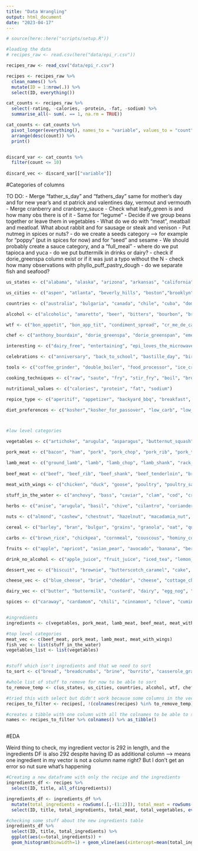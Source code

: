 ```yaml
---
title: "Data Wrangling"
output: html_document
date: "2023-04-17"
---
```


```r
# source(here::here("scripts/setup.R"))
```

```r

#loading the data
# recipes_raw <- read.csv(here("data/epi_r.csv"))

recipes_raw <- read_csv("data/epi_r.csv")

recipes <- recipes_raw %>% 
  clean_names() %>% 
  mutate(ID = 1:nrow(.)) %>%
  select(ID, everything())

cat_counts <- recipes_raw %>% 
  select(-rating, -calories, -protein, -fat, -sodium) %>% 
  summarise_all(~ sum(. == 1, na.rm = TRUE))

cat_counts <- cat_counts %>%
  pivot_longer(everything(), names_to = "variable", values_to = "count") %>%
  arrange(desc(count)) %>%
  print()


discard_var <- cat_counts %>% 
  filter(count <= 10)
  
discard_vec <- discard_var[["variable"]]

```

#Categories of columns

TO DO:
- Merge "father_s_day" and "fathers_day" same for mother's day and for new year's and st patrick and valentines day, vermout and vermouth
- Merge cranberry and cranberry_sauce
- Check what leafy_green is and how many obs there is of it
- Same for "legume"
- Decide if we group beans together or leave them in vegetables
- What do we do with "meat", meatball and meatloaf. What about rabbit and for sausage or steak and venison
- Put nutmeg in spices or nuts?
- do we create a seeds category --> for example for "poppy" (put in spices for now) and for "seed" and sesame
- We should probably create a sauce category, and a "full_meal"
- where do we put tapioca and yuca
- do we put buttermilk in drinks or dairy?
- check if dorie_greenspa column exist or if it was just a typo without the N
- check how many observations with phyllo_puff_pastry_dough
- do we separate fish and seafood?

```r

us_states <- c("alabama", "alaska", "arizona", "arkansas", "california", "colorado", "connecticut", "delaware", "florida", "georgia", "hawaii", "idaho", "illinois", "indiana", "iowa", "kansas", "kentucky", "louisiana", "maine", "maryland", "massachusetts", "michigan", "minnesota", "mississippi", "missouri", "montana", "nebraska", "nevada", "new_hampshire", "new_jersey", "new_mexico", "new_york", "north_carolina", "north_dakota", "ohio", "oklahoma", "oregon", "pennsylvania", "rhode_island", "south_carolina", "south_dakota", "tennessee", "texas", "utah", "vermont", "virginia", "washington", "west_virginia", "wisconsin"," wyoming")

us_cities <- c("aspen", "atlanta", "beverly_hills", "boston","brooklyn", "buffalo", "cambridge", "chicago", "columbus", "costa_mesa", "dallas", "denver", "healdsburg", "hollywood", "houston", "kansas_city", "lancaster", "las_vegas", "london", "los_angeles", "louisville", "miami", "minneapolis", "new_orleans", "pacific_palisades", "paris", "pasadena", "pittsburgh", "portland", "providence", "san_francisco", "santa_monica", "seattle", "st_louis", "washington_dc", "washington_d_c", "westwood", "yonkers")

countries <- c("australia", "bulgaria", "canada", "chile", "cuba", "dominican_republic", "egypt", "england", "france", "germany", "guam", "haiti", "ireland", "island", "israel", "italy", "jamaica", "japan", "mexico", "mezcal", "peru", "philippines", "spain", "switzerland")

alcohol <- c("alcoholic", "amaretto", "beer", "bitters", "bourbon", "brandy", "calvados", "campari", "chambord", "champagne", "chartreuse", "cocktail", "cognac_armagnac", "creme_de_cacao", "digestif", "eau_de_vie", "fortified_wine", "frangelico", "gin", "grand_marnier", "grappa", "kahlua", "kirsch", "liqueur", "margarita", "marsala", "martini", "midori", "pernod", "port", "punch", "red_wine", "rum", "sake", "sangria", "scotch", "sherry", "sparkling_wine", "spirit", "spritzer", "tequila", "triple_sec", "vermout", "vermouth", "vodka", "whiskey", "white_wine", "wine")

wtf <- c("bon_appetit", "bon_app_tit", "condiment_spread", "cr_me_de_cacao", "epi_ushg", "flaming_hot_summer", "frankenrecipe", "harpercollins", "house_garden", "hum...", "kitcken_olympics", "no_meat_no_problem", "parade", "sandwich_theory", "self", "shower", "summ...", "testes_improved", "windsor", "weelicious")

chef <- c("anthony_bourdain", "dorie_greenspa", "dorie_greenspan", "emeril_lagasse", "nancy_silverton", "suzanne_goin")

interesting <- c("dairy_free", "entertaining", "epi_loves_the_microwave", "fall", "friendsgiving", "game", "gourmet", "healthy", "high_fiber", "hors_doeuvre", "hot_drink", "kid_friendly", "kidney_friendly", "low_cal", "low_cholesterol", "microwave", "no_cook", "one_pot_meal", "oscars", "paleo", "peanut_free", "pescatarian", "poker_game_night", "potluck", "quick_easy", "sugar_conscious", "vegetable", "wheat_gluten_free", "winter", "cookbooks", "leftovers")

celebrations <- c("anniversary", "back_to_school", "bastille_day", "birthday", "christmas", "christmas_eve", "cinco_de_mayo", "date", "diwali", "easter", "engagement_party", "family_reunion", "fathers_day", "father_s_day", "fourth_of_july", "graduation", "halloween", "hanukkah", "kentucky_derby", "kwanzaa", "labor_day", "lunar_new_year", "mardi_gras", "mothers_day", "mother_s_day", "new_years_day", "new_year_s_day", "new_year_s_eve", "new_years_eve", "oktoberfest", "party", "passover", "persian_new_year", "purim", "ramadan", "rosh_hashanah_yom_kippur", "shavuot", "st_patricks_day", "st_patrick_s_day", "sukkot", "super_bowl", "thanksgiving", "valentines_day", "valentine_s_day", "wedding")

tools <- c("coffee_grinder", "double_boiler", "food_processor", "ice_cream_machine", "juicer", "mandoline", "mixer", "mortar_and_pestle", "pasta_maker", "ramekin", "skewer", "slow_cooker", "smoker", "wok", "blender", "candy_thermometer", "pressure_cooker")

cooking_techniques <- c("raw", "saute", "fry", "stir_fry", "boil", "broil", "bake", "braise", "chill", "deep_fry")

nutritional_values <- c("calories", "protein", "fat", "sodium")

repice_type <- c("aperitif", "appetizer", "backyard_bbq", "breakfast", "brunch", "dessert", "dinner", "side", "snack")

diet_preferences <- c("kosher","kosher_for_passover", "low_carb", "low_fat", "low_sodium", "low_sugar", "low_no_sugar", "non_alcoholic", "no_sugar_added", "organic", "soy_free", "tree_nut_free", "vegan", "vegetarian", "fat_free")



#low level categories

vegetables <- c("artichoke", "arugula", "asparagus", "butternut_squash", "bean", "beet", "bell_pepper", "bok_choy", "broccoli", "broccoli_rabe", "brussel_sprout", "cabbage", "capers", "carrot", "cauliflower", "celery", "chard", "chile_pepper", "collard_greens", "corn", "cucumber", "eggplant", "endive", "escarole", "fennel", "garlic", "ginger", "green_bean", "green_onion_scallion", "horseradish", "jerusalem_artichoke", "jicama", "kale", "leafy_green", "leek", "legume", "lentil", "lettuce", "lima_bean", "mushroom", "mustard_greens", "okra", "onion", "parsnip", "pea", "pickles", "poblano", "pumpkin", "radicchio", "radish", "root_vegetable", "rutabaga", "salad", "shallot", "soy", "spinach", "squash", "sugar_snap_pea", "tomatillo", "tomato", "turnip", "watercress", "yellow_squash", "zucchini")

pork_meat <- c("bacon", "ham", "pork", "pork_chop", "pork_rib", "pork_tenderloin", "prosciutto")

lamb_meat <- c("ground_lamb", "lamb", "lamb_chop", "lamb_shank", "rack_of_lamb")
  
beef_meat <- c("beef", "beef_rib", "beef_shank", "beef_tenderloin", "brisket", "ground_beef", "hamburger", "veal")

meat_with_wings <- c("chicken", "duck", "goose", "poultry", "poultry_sausage", "quail", "turkey")
  
stuff_in_the_water <- c("anchovy", "bass", "caviar", "clam", "cod", "crab", "fish", "halibut", "lobster", "mussel", "octopus", "oyster", "salmon", "sardine", "scallop", "seafood", "shellfish", "shrimp", "snapper", "squid", "swordfish", "tilapia", "trout", "tuna")

herbs <- c("anise", "arugula", "basil", "chive", "cilantro", "coriander", "dill", "herb", "lemongrass", "mint", "oregano", "parsley", "rosemary", "sage", "tarragon", "thyme")

nuts <- c("almond", "cashew", "chestnut", "hazelnut", "macadamia_nut", "nut", "peanut", "pecan", "pine_nut", "pistachio", "tree_nut", "walnut")

cereal <- c("barley", "bran", "bulgur", "grains", "granola", "oat", "quinoa", "rye", "whole_wheat")

carbs <- c("brown_rice", "chickpea", "cornmeal", "couscous", "hominy_cornmeal_masa", "orzo", "pasta", "potato", "rice", "semolina", "sweet_potato_yam", "wild_rice")

fruits <- c("apple", "apricot", "asian_pear", "avocado", "banana", "berry", "blackberry", "blueberry", "cantaloupe", "cherry", "citrus", "coconut", "cranberry", "cranberry_sauce", "currant", "dried_fruit", "fig", "fruit", "grape", "grapefruit", "guava", "honeydew", "kiwi", "kumquat", "lemon", "lime", "lingonberry", "lychee", "mango", "melon", "nectarine", "olive", "orange", "papaya", "passion_fruit", "peach", "pear", "persimmon", "pineapple", "plantain", "plum", "pomegranate", "prune", "quince", "raisin", "raspberry", "rhubarb", "strawberry", "tamarind", "tangerine", "tropical_fruit", "watermelon")

drink_no_alcohol <- c("apple_juice", "fruit_juice", "iced_tea", "lemon_juice", "lime_juice", "orange_juice", "pomegranate_juice", "tea")

dessert_vec <- c("biscuit", "brownie", "butterscotch_caramel", "cake", "candy", "chocolate", "cobbler_crumble", "cookie", "cookies", "crepe", "cupcake", "honey", "jam_or_jelly", "maple_syrup", "marshmallow", "muffin","pancake", "pastry", "pie", "smoothie", "sorbet", "souffle_meringue", "waffle")

cheese_vec <- c("blue_cheese", "brie", "cheddar", "cheese", "cottage_cheese", "cream_cheese", "feta", "fontina", "goat_cheese", "gouda", "monterey_jack", "mozzarella", "parmesan", "ricotta", "swiss_cheese")

dairy_vec <- c("butter", "buttermilk", "custard", "dairy", "egg_nog", "ice_cream", "marscarpone", "milk_cream", "sour_cream", "yogurt")

spices <- c("caraway", "cardamom", "chili", "cinnamon", "clove", "cumin", "curry", "hot_pepper", "jalapeno", "marinade", "nutmeg", "paprika", "pepper", "poppy", "saffron", "sesame_oil", "soy_sauce", "spice", "vanilla", "wasabi")


#ingredients
ingredients <- c(vegetables, pork_meat, lamb_meat, beef_meat, meat_with_wings, stuff_in_the_water, herbs, nuts, cereal, carbs, fruits, drink_no_alcohol, dessert, cheese, dairy, spices)

#top level categories
meat_vec <- c(beef_meat, pork_meat, lamb_meat, meat_with_wings)
fish_vec <- list(stuff_in_the_water)
vegetables_list <- list(vegetables)


#stuff which isn't ingredients and that we need to sort
to_sort <- c("bread", "breadcrumbs", "brine", "burrito", "casserole_gratin", "coffee", "egg", "flat_bread", "hummus", "iced_coffee", "lasagna", "macaroni_and_cheese", "mayonnaise", "mustard", "noodle", "oatmeal", "omelet",  "peanut_butter", "pizza", "pot_pie", "potato_salad", "quiche", "rose", "salad_dressing", "salsa", "sandwich", "sauce", "soup_stew", "taco", "tart", "tofu", "tortillas", "vinegar", "frittata", "molasses", "sourdough")


```


```r

#whole list of stuff to remove for now to be able to sort 
to_remove_temp <- c(us_states, us_cities, countries, alcohol, wtf, chef, interesting, celebrations, tools, cooking_techniques, nutritional_values, repice_type, diet_preferences, vegetables, pork_meat, lamb_meat, beef_meat, meat_with_wings, stuff_in_the_water, herbs, nuts, cereal, carbs, fruits, drink_no_alcohol, to_sort, dessert, cheese, dairy, spices)

#tried this with select but didn't work because some columns in the vector don't exist in the dataset
recipes_to_filter <- recipes[, !(colnames(recipes) %in% to_remove_temp)]

#creates a tibble with one column with all the colnames to be able to sort ingredients
names <- recipes_to_filter %>% colnames() %>% as_tibble()



```

#EDA

Weird thing to check, my ingredient vector is 292 in length, and the ingredients DF is also 292 despite having ID as additional column --> means one ingredient in my vector is not a column name right? But I don't get an error so nut sure what's happening

```r


#Creating a new dataframe with only the recipe and the ingredients
ingredients_df <- recipes %>% 
  select(ID, title, all_of(ingredients))

ingredients_df <- ingredients_df %>%
  mutate(total_ingredients = rowSums(.[,-(1:2)]), total_meat = rowSums(select(., all_of(meat))), total_vegetables = rowSums(select(., all_of(vegetables)))) %>% 
  select(ID, title, total_ingredients, total_meat, total_vegetables, everything())

#checking some stuff about the new ingredients table
ingredients_df %>% 
  select(ID, title, total_ingredients) %>% 
  ggplot(aes(x=total_ingredients)) + 
  geom_histogram(binwidth=1) + geom_vline(aes(xintercept=mean(total_ingredients)),color="red", linetype="dashed", size=1)


```

